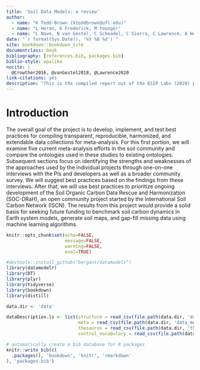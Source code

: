 ```yaml
--- 
title: 'Soil Data Models: a review'
author: 
  - name: "K Todd-Brown (ktoddbrown@ufl.edu)"
  - name: "L Heran, K Frederick, M Younger"
  - name: "L Nave, N van Gestel, C Scheadel, C Sierra, C Lawrence, A Hoyt, S Stoner, J Beem-Miller, K Heckman, S von Fromm, Á Kuhnen, J Holmquist"
date: "`r format(Sys.Date(), '%Y %B %d')`"
site: bookdown::bookdown_site
documentclass: book
bibliography: [references.bib, packages.bib]
biblio-style: apalike
nocite: |
  @Crowther2016, @vanGestel2018, @Lawrence2020
link-citations: yes
description: "This is the compiled report out of the ESIP Labs (2020) project: Survey of data models used in soil meta analysis"
---
```


# Introduction

The overall goal of the project is to develop, implement, and test best practices for compiling transparent, reproducible, harmonized, and extendable data collections for meta-analysis. 
For this first portion, we will examine five current meta-analysis efforts in the soil community and compare the ontologies used in these studies to existing ontologies.
Subsequent sections focus on identifying the strengths and weaknesses of the approaches used by the individual projects through one-on-one interviews with the PIs and developers as well as a broader community survey. 
We will suggest best practices based on the findings from these interviews. 
After that, we will use best practices to prioritize ongoing development of the Soil Organic Carbon Data Rescue and Harmonization (SOC-DRaH), an open community project started by the International Soil Carbon Network (ISCN). 
The results from this project would provide a solid basis for seeking future funding to benchmark soil carbon dynamics in Earth system models, generate soil maps, and gap-fill missing data using machine learning algorithms.

```r
knitr::opts_chunk$set(echo=FALSE,
                      message=FALSE,
                      warning=FALSE,
                      eval=TRUE)
```



```r
#devtools::install_github("bergant/datamodelr")
library(datamodelr)
library(DT)
library(plyr)
library(tidyverse)
library(bookdown)
library(distill)

data.dir <- 'data'

dataDescription.ls <- list(structure = read_csv(file.path(data.dir, 'data_structure.csv')),
                           meta = read_csv(file.path(data.dir, 'data_meta.csv')),
                           thesaurus = read_csv(file.path(data.dir, 'thesaurus.csv')),
                           control_vocabulary = read_csv(file.path(data.dir, 'control_vocabulary.csv')))

```


```r
# automatically create a bib database for R packages
knitr::write_bib(c(
  .packages(), 'bookdown', 'knitr', 'rmarkdown'
), 'packages.bib')
```
